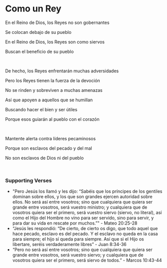 # Como un Rey

En el Reino de Dios, los Reyes no son gobernantes

Se colocan debajo de su pueblo

En el Reino de Dios, los Reyes son como siervos

Buscan el beneficio de su pueblo

<br />

De hecho, los Reyes enfrentarán muchas adversidades

Pero los Reyes tienen la fuerza de la devoción

No se rinden y sobreviven a muchas amenazas

Así que apoyen a aquellos que se humillan

Buscando hacer el bien y ser útiles

Porque esos guiarán al pueblo con el corazón

<br />

Mantente alerta contra líderes pecaminosos

Porque son esclavos del pecado y del mal

No son esclavos de Dios ni del pueblo

<p></p>

<br />

### Supporting Verses

- "Pero Jesús los llamó y les dijo: “Sabéis que los príncipes de los gentiles dominan sobre ellos, y los que son grandes ejercen autoridad sobre ellos. No será así entre vosotros; sino que cualquiera que quiera ser grande entre vosotros, será vuestro ministro; y cualquiera que de vosotros quiera ser el primero, será vuestro siervo (siervo, no literal), así como el Hijo del Hombre no vino para ser servido, sino para servir, y para dar su vida en rescate por muchos.”" - Mateo 20:25-28
- “Jesús les respondió: “De cierto, de cierto os digo, que todo aquel que hace pecado, esclavo es del pecado. Y el esclavo no queda en la casa para siempre; el hijo sí queda para siempre. Así que si el Hijo os libertare, seréis verdaderamente libres” - Juan 8:34-36
- “Pero no será así entre vosotros; sino que cualquiera que quiera ser grande entre vosotros, será vuestro siervo; y cualquiera que de vosotros quiera ser el primero, será siervo de todos.” - Marcos 10:43-44